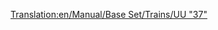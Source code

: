 [[Translation:en/Manual/Base Set/Trains/UU "37"]]
{{hu/Manual/Base Set/Trains/Navbox Mozdonyok}}
{{hu/Manual/Base Set/Trains/Vonatok|Name=UU "37"
|Image=[[File:en/Manual/Base Set/Trains/Uu37.png]]
|Cost=£19,921 ($39.842)
|Speed=144 km/h (90 mph)
|Weight=101 t
|Power= 1,750 LE (1.305 kW)
|Annual=£1,828 ($3.656)
|Designed=1959
|Lifespan=20
|Capacity=N/A
|Leírás=Az első igazán hasznos dízelmozdony, ez az erős tehervontató céged igáslovaként szolgálhat sok éven át. Van annyira gyors, mint a legjobb gőzmozdonyok, a gépháztető pedig olyan erőt takar, mely alkalmassá teszi hosszú és nehéz szerelvények vontatására.
|Valósság=A [http://hu.wikipedia.org/wiki/British_Rail_37_sorozat British Rail 37 sorozat] átnevezett változata.
}}